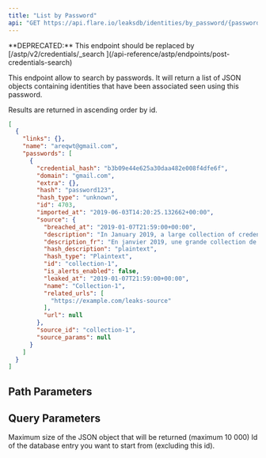 ```yaml
---
title: "List by Password"
api: "GET https://api.flare.io/leaksdb/identities/by_password/{password}"
---
```


<Warning>
**DEPRECATED:** This endpoint should be replaced by
[/astp/v2/credentials/_search <Icon icon="code" size={16} />](/api-reference/astp/endpoints/post-credentials-search)
</Warning>


<GatedAccessFeatureAstp />

This endpoint allow to search by passwords.
It will return a list of JSON objects containing identities that have been associated seen using this password.

Results are returned in ascending order by id.

<ResponseExample>

```json Response Example
[
  {
    "links": {},
    "name": "areqwt@gmail.com",
    "passwords": [
      {
        "credential_hash": "b3b09e44e625a30daa482e008f4dfe6f",
        "domain": "gmail.com",
        "extra": {},
        "hash": "password123",
        "hash_type": "unknown",
        "id": 4703,
        "imported_at": "2019-06-03T14:20:25.132662+00:00",
        "source": {
          "breached_at": "2019-01-07T21:59:00+00:00",
          "description": "In January 2019, a large collection of credential stuffing lists (combinations of email addresses and passwords used to hijack accounts on other services) was discovered being distributed on a popular hacking forum. The data contained almost 2.7 billion records including 773 million unique email addresses alongside passwords those addresses had used on other breached services.",
          "description_fr": "En janvier 2019, une grande collection de listes de bourrage d'identifiants (combinaisons d'adresses électroniques et de mots de passe utilisés pour prendre contrôle de comptes sur d'autres services) a été diffusée sur un forum de piratage populaire. Les données contenaient près de 2,7 milliards d'enregistrements, dont 773 millions d'adresses électroniques uniques aux côtés de mots de passe que ces adresses avaient utilisés sur d'autres services ayant subi des brèches de données.",
          "hash_description": "plaintext",
          "hash_type": "Plaintext",
          "id": "collection-1",
          "is_alerts_enabled": false,
          "leaked_at": "2019-01-07T21:59:00+00:00",
          "name": "Collection-1",
          "related_urls": [
            "https://example.com/leaks-source"
          ],
          "url": null
        },
        "source_id": "collection-1",
        "source_params": null
      }
    ]
  }
]
```

</ResponseExample>

## Path Parameters

<ParamField path="password" type="string" required>
</ParamField>

## Query Parameters

<ParamField query="size" type="number">
  Maximum size of the JSON object that will be returned (maximum 10 000) 
</ParamField>

<ParamField query="from" type="number">
  Id of the database entry you want to start from (excluding this id).
</ParamField>
